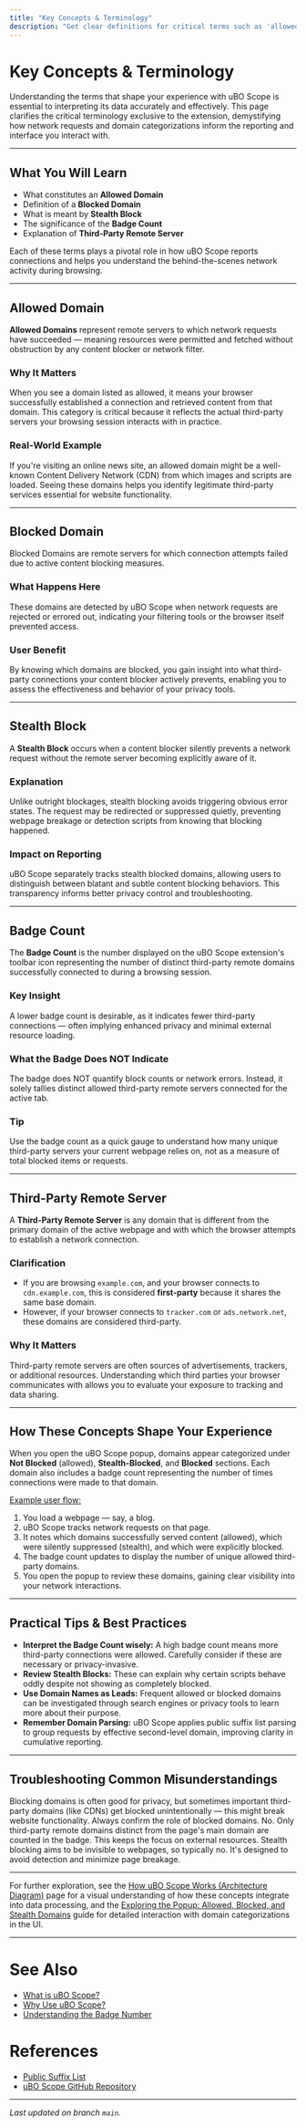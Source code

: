 ```yaml
---
title: "Key Concepts & Terminology"
description: "Get clear definitions for critical terms such as 'allowed domain', 'blocked domain', 'stealth block', 'badge count', and 'third-party remote server'. Understand how these concepts shape the experience and reporting within the extension."
---
```


# Key Concepts & Terminology

Understanding the terms that shape your experience with uBO Scope is essential to interpreting its data accurately and effectively. This page clarifies the critical terminology exclusive to the extension, demystifying how network requests and domain categorizations inform the reporting and interface you interact with.

---

## What You Will Learn

- What constitutes an **Allowed Domain**
- Definition of a **Blocked Domain**
- What is meant by **Stealth Block**
- The significance of the **Badge Count**
- Explanation of **Third-Party Remote Server**

Each of these terms plays a pivotal role in how uBO Scope reports connections and helps you understand the behind-the-scenes network activity during browsing.

---

## Allowed Domain

**Allowed Domains** represent remote servers to which network requests have succeeded — meaning resources were permitted and fetched without obstruction by any content blocker or network filter.

### Why It Matters

When you see a domain listed as allowed, it means your browser successfully established a connection and retrieved content from that domain. This category is critical because it reflects the actual third-party servers your browsing session interacts with in practice.

### Real-World Example

If you're visiting an online news site, an allowed domain might be a well-known Content Delivery Network (CDN) from which images and scripts are loaded. Seeing these domains helps you identify legitimate third-party services essential for website functionality.

---

## Blocked Domain

Blocked Domains are remote servers for which connection attempts failed due to active content blocking measures.

### What Happens Here

These domains are detected by uBO Scope when network requests are rejected or errored out, indicating your filtering tools or the browser itself prevented access.

### User Benefit

By knowing which domains are blocked, you gain insight into what third-party connections your content blocker actively prevents, enabling you to assess the effectiveness and behavior of your privacy tools.

---

## Stealth Block

A **Stealth Block** occurs when a content blocker silently prevents a network request without the remote server becoming explicitly aware of it.

### Explanation

Unlike outright blockages, stealth blocking avoids triggering obvious error states. The request may be redirected or suppressed quietly, preventing webpage breakage or detection scripts from knowing that blocking happened.

### Impact on Reporting

uBO Scope separately tracks stealth blocked domains, allowing users to distinguish between blatant and subtle content blocking behaviors. This transparency informs better privacy control and troubleshooting.

---

## Badge Count

The **Badge Count** is the number displayed on the uBO Scope extension's toolbar icon representing the number of distinct third-party remote domains successfully connected to during a browsing session.

### Key Insight

A lower badge count is desirable, as it indicates fewer third-party connections — often implying enhanced privacy and minimal external resource loading.

### What the Badge Does NOT Indicate

The badge does NOT quantify block counts or network errors. Instead, it solely tallies distinct allowed third-party remote servers connected for the active tab.

### Tip

Use the badge count as a quick gauge to understand how many unique third-party servers your current webpage relies on, not as a measure of total blocked items or requests.

---

## Third-Party Remote Server

A **Third-Party Remote Server** is any domain that is different from the primary domain of the active webpage and with which the browser attempts to establish a network connection.

### Clarification

- If you are browsing `example.com`, and your browser connects to `cdn.example.com`, this is considered **first-party** because it shares the same base domain.
- However, if your browser connects to `tracker.com` or `ads.network.net`, these domains are considered third-party.

### Why It Matters

Third-party remote servers are often sources of advertisements, trackers, or additional resources. Understanding which third parties your browser communicates with allows you to evaluate your exposure to tracking and data sharing.

---

## How These Concepts Shape Your Experience

When you open the uBO Scope popup, domains appear categorized under **Not Blocked** (allowed), **Stealth-Blocked**, and **Blocked** sections. Each domain also includes a badge count representing the number of times connections were made to that domain.

<u>Example user flow:</u>

1. You load a webpage — say, a blog.
2. uBO Scope tracks network requests on that page.
3. It notes which domains successfully served content (allowed), which were silently suppressed (stealth), and which were explicitly blocked.
4. The badge count updates to display the number of unique allowed third-party domains.
5. You open the popup to review these domains, gaining clear visibility into your network interactions.


---

## Practical Tips & Best Practices

- **Interpret the Badge Count wisely:** A high badge count means more third-party connections were allowed. Carefully consider if these are necessary or privacy-invasive.
- **Review Stealth Blocks:** These can explain why certain scripts behave oddly despite not showing as completely blocked.
- **Use Domain Names as Leads:** Frequent allowed or blocked domains can be investigated through search engines or privacy tools to learn more about their purpose.
- **Remember Domain Parsing:** uBO Scope applies public suffix list parsing to group requests by effective second-level domain, improving clarity in cumulative reporting.

---

## Troubleshooting Common Misunderstandings

<AccordionGroup title="Common Misconceptions About Terms">
<Accordion title="Is a blocked domain always bad?">
Blocking domains is often good for privacy, but sometimes important third-party domains (like CDNs) get blocked unintentionally — this might break website functionality. Always confirm the role of blocked domains.
</Accordion>
<Accordion title="Does the badge count include first-party domains?">
No. Only third-party remote domains distinct from the page's main domain are counted in the badge. This keeps the focus on external resources.
</Accordion>
<Accordion title="Can stealth blocks be detected by websites?">
Stealth blocking aims to be invisible to webpages, so typically no. It's designed to avoid detection and minimize page breakage.
</Accordion>
</AccordionGroup>

---

For further exploration, see the [How uBO Scope Works (Architecture Diagram)](/overview/product-architecture-insight/architecture-diagram) page for a visual understanding of how these concepts integrate into data processing, and the [Exploring the Popup: Allowed, Blocked, and Stealth Domains](/guides/getting-started-usage/understanding-popup) guide for detailed interaction with domain categorizations in the UI.

---

# See Also

- [What is uBO Scope?](/overview/getting-started-essentials/product-introduction)
- [Why Use uBO Scope?](/overview/getting-started-essentials/value-proposition)
- [Understanding the Badge Number](/guides/getting-started-usage/interpreting-badge-count)

# References

- [Public Suffix List](https://publicsuffix.org/)
- [uBO Scope GitHub Repository](https://github.com/gorhill/uBO-Scope)

---

_Last updated on branch `main`._